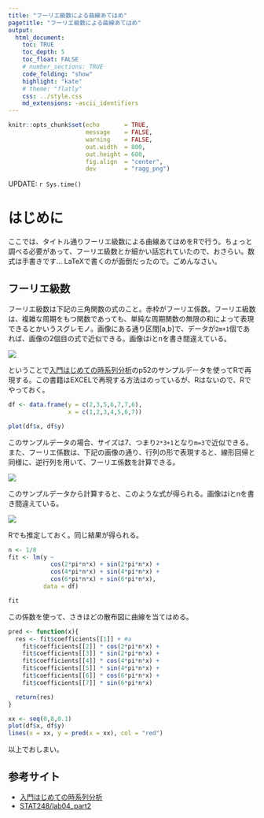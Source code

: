 ```yaml
---
title: "フーリエ級数による曲線あてはめ"
pagetitle: "フーリエ級数による曲線あてはめ"
output:
  html_document:
    toc: TRUE
    toc_depth: 5
    toc_float: FALSE
    # number_sections: TRUE
    code_folding: "show"
    highlight: "kate"
    # theme: "flatly"
    css: ../style.css
    md_extensions: -ascii_identifiers
---
```


```r
knitr::opts_chunk$set(echo       = TRUE,
                      message    = FALSE,
                      warning    = FALSE,
                      out.width  = 800,
                      out.height = 600,
                      fig.align  = "center",
                      dev        = "ragg_png")
```

<div class="update-right">
UPDATE: `r Sys.time()`
</div>

# はじめに
ここでは、タイトル通りフーリエ級数による曲線あてはめをRで行う。ちょっと調べる必要があって、フーリエ級数とか細かい話忘れていたので、おさらい。数式は手書きです… LaTeXで書くのが面倒だったので。ごめんなさい。

## フーリエ級数
フーリエ級数は下記の三角関数の式のこと。赤枠がフーリエ係数。フーリエ級数は、複雑な周期をもつ関数であっても、単純な周期関数の無限の和によって表現できるとかいうスグレモノ。画像にある通り区間[a,b]で、データが`2m+1`個であれば、画像の2個目の式で近似できる。画像はiとnを書き間違えている。

![](/Users/aki/Documents/statistical_note/note_tips05/Fourier1.jpg)

ということで[入門はじめての時系列分析](http://www.tokyo-tosho.co.jp/books/ISBN978-4-489-02125-1.html)のp52のサンプルデータを使ってRで再現する。この書籍はEXCELで再現する方法はのっているが、Rはないので、Rでやっておく。

```r
df <- data.frame(y = c(2,3,5,6,7,7,6),
                 x = c(1,2,3,4,5,6,7))

plot(df$x, df$y)
```

このサンプルデータの場合、サイズは7、つまり`2*3+1`となり`m=3`で近似できる。また、フーリエ係数は、下記の画像の通り、行列の形で表現すると、線形回帰と同様に、逆行列を用いて、フーリエ係数を計算できる。

![](/Users/aki/Documents/statistical_note/note_tips05/Fourier2.jpg)

このサンプルデータから計算すると、このような式が得られる。画像はiとnを書き間違えている。

![](/Users/aki/Documents/statistical_note/note_tips05/Fourier3.jpg)

Rでも推定しておく。同じ結果が得られる。

```r
n <- 1/8
fit <- lm(y ~ 
            cos(2*pi*n*x) + sin(2*pi*n*x) + 
            cos(4*pi*n*x) + sin(4*pi*n*x) +  
            cos(6*pi*n*x) + sin(6*pi*n*x),
          data = df)

fit
```

この係数を使って、さきほどの散布図に曲線を当てはめる。

```r
pred <- function(x){
  res <- fit$coefficients[[1]] + #a
    fit$coefficients[[2]] * cos(2*pi*n*x) +
    fit$coefficients[[3]] * sin(2*pi*n*x) + 
    fit$coefficients[[4]] * cos(4*pi*n*x) + 
    fit$coefficients[[5]] * sin(4*pi*n*x) + 
    fit$coefficients[[6]] * cos(6*pi*n*x) + 
    fit$coefficients[[7]] * sin(6*pi*n*x)

  return(res)  
}

xx <- seq(0,8,0.1)
plot(df$x, df$y)
lines(x = xx, y = pred(x = xx), col = "red")
```

以上でおしまい。

## 参考サイト
- [入門はじめての時系列分析](http://www.tokyo-tosho.co.jp/books/ISBN978-4-489-02125-1.html)
- [STAT248/lab04_part2](https://www.stat.berkeley.edu/~arturof/Teaching/STAT248/lab04_part2.html)